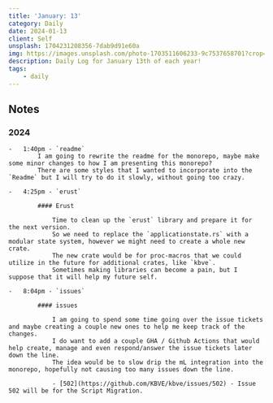 ```yaml
---
title: 'January: 13'
category: Daily
date: 2024-01-13
client: Self
unsplash: 1704231208356-7dab9d91e60a
img: https://images.unsplash.com/photo-1703511606233-9c7537658701?crop=entropy&cs=srgb&fm=jpg&ixid=MnwzNjM5Nzd8MHwxfHJhbmRvbXx8fHx8fHx8fDE2ODE3NDg2ODY&ixlib=rb-4.0.3&q=85
description: Daily Log for January 13th of each year!
tags:
    - daily
---
```


## Notes

### 2024

    -   1:40pm - `readme`
            I am going to rewrite the readme for the monorepo, maybe make some minor changes to how I am presenting this monorepo?
            There are some styles that I wanted to incorporate into the `Readme` but I will try to do it slowly, without going too crazy.

    -   4:25pm - `erust`

            #### Erust

                Time to clean up the `erust` library and prepare it for the next version.
                So we need to replace the `applicationstate.rs` with a modular state system, however we might need to create a whole new crate.
                The new crate would be for proc-macros that we could utilize in the future for additional crates, like `kbve`. 
                Sometimes making libraries can become a pain, but I suppose that it will help my future self.

    -   8:04pm - `issues`

            #### issues
            
                I am going to spend some time going over the issue tickets and maybe creating a couple new ones to help me keep track of the changes.
                I do want to add a couple GHA / Github Actions that would help create, manage and even respond/answer the issue tickets later down the line.
                The idea would be to slow drip the mL integration into the monorepo, hopefully not causing too many issues down the line.

                - [502](https://github.com/KBVE/kbve/issues/502) - Issue 502 will be for the Script Migration.
